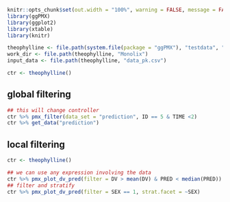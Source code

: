 ```r
knitr::opts_chunk$set(out.width = "100%", warning = FALSE, message = FALSE)
library(ggPMX)
library(ggplot2)
library(xtable)
library(knitr)

theophylline <- file.path(system.file(package = "ggPMX"), "testdata", "theophylline")
work_dir <- file.path(theophylline, "Monolix")
input_data <- file.path(theophylline, "data_pk.csv")

ctr <- theophylline()
```



## global filtering 
```r

## this will change controller 
ctr %>% pmx_filter(data_set = "prediction", ID == 5 & TIME <2)
ctr %>% get_data("prediction")
```


## local filtering 

```r
ctr <- theophylline()

## we can use any expression involving the data
ctr %>% pmx_plot_dv_pred(filter = DV > mean(DV) & PRED < median(PRED))
## filter and stratify
ctr %>% pmx_plot_dv_pred(filter = SEX == 1, strat.facet = ~SEX)


```
